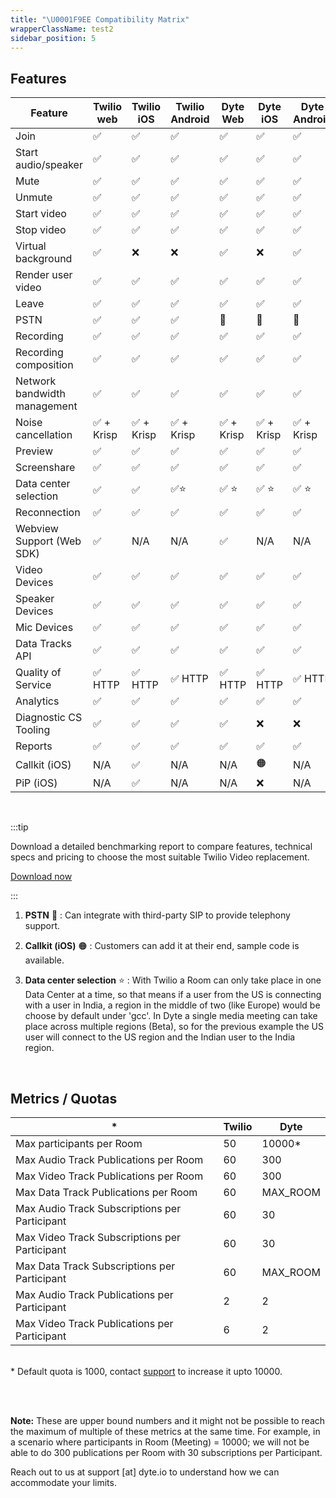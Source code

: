 ```yaml
---
title: "\U0001F9EE Compatibility Matrix"
wrapperClassName: test2
sidebar_position: 5
---
```


<div class="table-w-border">

## Features

| **Feature**                  | **Twilio web** | **Twilio iOS** | **Twilio Android** | **Dyte Web** | **Dyte iOS** | **Dyte Android** |
| ---------------------------- | -------------- | -------------- | ------------------ | ------------ | ------------ | ---------------- |
| Join                         | ✅             | ✅             | ✅                 | ✅           | ✅           | ✅               |
| Start audio/speaker          | ✅             | ✅             | ✅                 | ✅           | ✅           | ✅               |
| Mute                         | ✅             | ✅             | ✅                 | ✅           | ✅           | ✅               |
| Unmute                       | ✅             | ✅             | ✅                 | ✅           | ✅           | ✅               |
| Start video                  | ✅             | ✅             | ✅                 | ✅           | ✅           | ✅               |
| Stop video                   | ✅             | ✅             | ✅                 | ✅           | ✅           | ✅               |
| Virtual background           | ✅             | ❌             | ❌                 | ✅           | ❌           | ✅               |
| Render user video            | ✅             | ✅             | ✅                 | ✅           | ✅           | ✅               |
| Leave                        | ✅             | ✅             | ✅                 | ✅           | ✅           | ✅               |
| PSTN                         | ✅             | ✅             | ✅                 | 🔵           | 🔵           | 🔵               |
| Recording                    | ✅             | ✅             | ✅                 | ✅           | ✅           | ✅               |
| Recording composition        | ✅             | ✅             | ✅                 | ✅           | ✅           | ✅               |
| Network bandwidth management | ✅             | ✅             | ✅                 | ✅           | ✅           | ✅               |
| Noise cancellation           | ✅ + Krisp     | ✅ + Krisp     | ✅ + Krisp         | ✅ + Krisp   | ✅ + Krisp   | ✅ + Krisp       |
| Preview                      | ✅             | ✅             | ✅                 | ✅           | ✅           | ✅               |
| Screenshare                  | ✅             | ✅             | ✅                 | ✅           | ✅           | ✅               |
| Data center selection        | ✅             | ✅             | ✅⭐               | ✅ ⭐        | ✅ ⭐        | ✅ ⭐            |
| Reconnection                 | ✅             | ✅             | ✅                 | ✅           | ✅           | ✅               |
| Webview Support (Web SDK)    | ✅             | N/A            | N/A                | ✅           | N/A          | N/A              |
| Video Devices                | ✅             | ✅             | ✅                 | ✅           | ✅           | ✅               |
| Speaker Devices              | ✅             | ✅             | ✅                 | ✅           | ✅           | ✅               |
| Mic Devices                  | ✅             | ✅             | ✅                 | ✅           | ✅           | ✅               |
| Data Tracks API              | ✅             | ✅             | ✅                 | ✅           | ✅           | ✅               |
| Quality of Service           | ✅ HTTP        | ✅ HTTP        | ✅ HTTP            | ✅ HTTP      | ✅ HTTP      | ✅ HTTP          |
| Analytics                    | ✅             | ✅             | ✅                 | ✅           | ✅           | ✅               |
| Diagnostic CS Tooling        | ✅             | ✅             | ✅                 | ✅           | ❌           | ❌               |
| Reports                      | ✅             | ✅             | ✅                 | ✅           | ✅           | ✅               |
| Callkit (iOS)                | N/A            | ✅             | N/A                | N/A          | 🟠           | N/A              |
| PiP (iOS)                    | N/A            | ✅             | N/A                | N/A          | ❌           | N/A              |

<br />

:::tip

<div class="banner_txt_wrapper">

Download a detailed benchmarking report to compare features, technical specs and pricing to choose the most suitable Twilio Video replacement.

<div class="cta_wrapper">
  <a href="https://dyte.io/twilio-video-competitor?docs=true" class="cta_button"> Download now </a>
 </div>
 
 </div>
 
:::

1. **PSTN** 🔵 : Can integrate with third-party SIP to provide telephony support.

2. **Callkit (iOS)** 🟠 : Customers can add it at their end, sample code is available.

3. **Data center selection** ⭐ : With Twilio a Room can only take place in one Data Center at a time, so that means if a user from the US is connecting with a user in India, a region in the middle of two (like Europe) would be choose by default under 'gcc'. In Dyte a single media meeting can take place across multiple regions (Beta), so for the previous example the US user will connect to the US region and the Indian user to the India region.

<br />

## Metrics / Quotas

| \*                                            | **Twilio** | **Dyte** |
| --------------------------------------------- | ---------- | -------- |
| Max participants per Room                     | 50         | 10000\*  |
| Max Audio Track Publications per Room         | 60         | 300      |
| Max Video Track Publications per Room         | 60         | 300      |
| Max Data Track Publications per Room          | 60         | MAX_ROOM |
| Max Audio Track Subscriptions per Participant | 60         | 30       |
| Max Video Track Subscriptions per Participant | 60         | 30       |
| Max Data Track Subscriptions per Participant  | 60         | MAX_ROOM |
| Max Audio Track Publications per Participant  | 2          | 2        |
| Max Video Track Publications per Participant  | 6          | 2        |

<br />* Default quota is 1000, contact [support](https://dyte.io/contact) to
increase it upto 10000.

<br />
<br />

**Note:** These are upper bound numbers and it might not be possible to reach the maximum of multiple of these metrics at the same time. For example, in a scenario where participants in Room (Meeting) = 10000; we will not be able to do 300 publications per Room with 30 subscriptions per Participant.

Reach out to us at support [at] dyte.io to understand how we can accommodate your limits.

</div>

<head>
  <title>🧮 Compatibility Matrix Guide</title>
</head>

